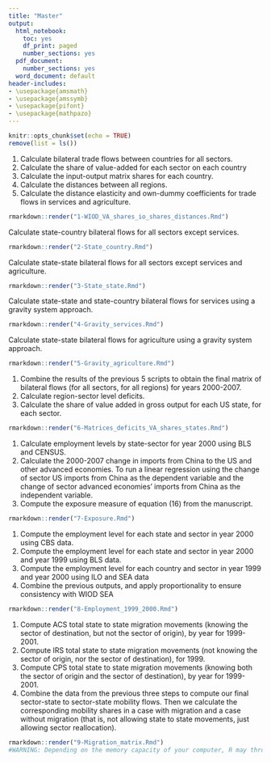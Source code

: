 ```yaml
---
title: "Master"
output:
  html_notebook:
    toc: yes
    df_print: paged
    number_sections: yes    
  pdf_document:
    number_sections: yes
  word_document: default
header-includes:
- \usepackage{amsmath}
- \usepackage{amssymb}
- \usepackage{pifont}
- \usepackage{mathpazo}
---
```



```r
knitr::opts_chunk$set(echo = TRUE)
remove(list = ls())
```

1) Calculate bilateral trade flows between countries for all sectors.
2) Calculate the share of value-added for each sector on each country
3) Calculate the input-output matrix shares for each country. 
4) Calculate the distances between all regions.
5) Calculate the distance elasticity and own-dummy coefficients for trade flows in services and agriculture.
```r
rmarkdown::render("1-WIOD_VA_shares_io_shares_distances.Rmd")
```

Calculate state-country bilateral flows for all sectors except services. 
```r
rmarkdown::render("2-State_country.Rmd")
```

Calculate state-state bilateral flows for all sectors except services and agriculture. 
```r
rmarkdown::render("3-State_state.Rmd")
```

Calculate state-state and state-country bilateral flows for services using a gravity system approach. 
```r
rmarkdown::render("4-Gravity_services.Rmd")
```

Calculate state-state bilateral flows for agriculture using a gravity system approach. 
```r
rmarkdown::render("5-Gravity_agriculture.Rmd")
```

1) Combine the results of the previous 5 scripts to obtain the final matrix of bilateral flows (for all sectors, for all regions) for years 2000-2007.
2) Calculate region-sector level deficits. 
3) Calculate the share of value added in gross output for each US state, for each sector.
```r
rmarkdown::render("6-Matrices_deficits_VA_shares_states.Rmd")
```

1) Calculate employment levels by state-sector for year 2000 using BLS and CENSUS.
2) Calculate the 2000-2007 change in imports from China to the US and other advanced economies. To run a linear regression using the change of sector US imports from China as the dependent variable and the change of sector  advanced economies' imports from China as the independent variable. 
3) Compute the exposure measure of equation (16) from the manuscript.
```r
rmarkdown::render("7-Exposure.Rmd")
```

1) Compute the employment level for each state and sector in year 2000 using CBS data.
2) Compute the employment level for each state and sector in year 2000 and year 1999 using BLS data.
3) Compute the employment level for each country and sector in year 1999 and year 2000 using ILO and SEA data
4) Combine the previous outputs, and apply proportionality to ensure consistency with WIOD SEA
```r
rmarkdown::render("8-Employment_1999_2000.Rmd")
```

1) Compute ACS total state to state migration movements (knowing the sector of destination, but not the sector of origin), by year for 1999-2001.
2) Compute IRS total state to state migration movements (not knowing the sector of origin, nor the sector of destination), for 1999.
3) Compute CPS total state to state migration movements (knowing both the sector of origin and the sector of destination), by year for 1999-2001. 
4) Combine the data from the previous three steps to compute our final sector-state to sector-state mobility flows. Then we calculate the corresponding mobility shares in a case with migration and a case without migration (that is, not allowing state to state movements, just allowing sector reallocation).
```r
rmarkdown::render("9-Migration_matrix.Rmd")
#WARNING: Depending on the memory capacity of your computer, R may throw the error "cannot allocate vector of size ..." in the "Generate cps_nber yearly" chunk. However, the error will disappear (and you will still get the output) if you go to the script and run directly the code since the moment the error appeared on.
```